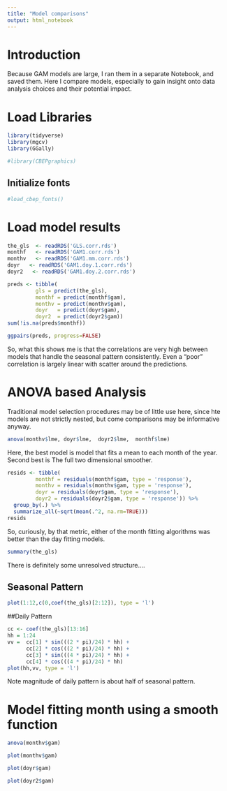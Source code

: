 ```yaml
---
title: "Model comparisons"
output: html_notebook
---
```


# Introduction 
Because GAM models are large, I ran them in a separate Notebook, and saved them. Here I compare models, especially to gain insight onto data analysis choices and their potential impact.  

# Load Libraries
```r
library(tidyverse)
library(mgcv)
library(GGally)

#library(CBEPgraphics)
```

## Initialize fonts
```r
#load_cbep_fonts()
```

# Load model results
```r
the_gls  <- readRDS('GLS.corr.rds')
monthf   <- readRDS('GAM1.corr.rds')
monthv   <- readRDS('GAM1.mm.corr.rds')
doyr   <- readRDS('GAM1.doy.1.corr.rds')
doyr2   <- readRDS('GAM1.doy.2.corr.rds')
```

```r
preds <- tibble(
         gls = predict(the_gls),
         monthf = predict(monthf$gam),
         monthv = predict(monthv$gam),
         doyr   = predict(doyr$gam),
         doyr2  = predict(doyr2$gam))
sum(!is.na(preds$monthf))
```

```r
ggpairs(preds, progress=FALSE)
```

So, what this shows me is that the correlations are very high between models that handle the seasonal pattern consistently.  Even a "poor" correlation is largely linear with scatter around the predictions.


# ANOVA based Analysis
Traditional model selection procedures may be of little use here, since hte models are not strictly nested, but come comparisons may be informative anyway.  
```r
anova(monthv$lme, doyr$lme,  doyr2$lme,  monthf$lme)
```
Here, the best model is model that fits a mean to each month of the year. Second best is The full two dimensional smoother.

```r
resids <- tibble(
         monthf = residuals(monthf$gam, type = 'response'),
         monthv = residuals(monthv$gam, type = 'response'),
         doyr = residuals(doyr$gam, type = 'response'),
         doyr2 = residuals(doyr2$gam, type = 'response')) %>%
  group_by(.) %>%
  summarize_all(~sqrt(mean(.^2, na.rm=TRUE)))
resids
```
So, curiously, by that metric, either of the month fitting algorithms was better than the day fitting models.

```r
summary(the_gls)
```

There is definitely some unresolved structure....

## Seasonal Pattern
```r
plot(1:12,c(0,coef(the_gls)[2:12]), type = 'l')

```
##Daily Pattern
```r
cc <- coef(the_gls)[13:16]
hh = 1:24
vv =  cc[1] * sin(((2 * pi)/24) * hh) + 
      cc[2] * cos(((2 * pi)/24) * hh) +
      cc[3] * sin(((4 * pi)/24) * hh) +
      cc[4] * cos(((4 * pi)/24) * hh)
plot(hh,vv, type = 'l')
```
Note magnitude of daily pattern is about half of seasonal pattern.

# Model fitting month using a smooth function
```r
anova(monthv$gam)
```




```r
plot(monthv$gam)
```

```r
plot(doyr$gam)
```


```r
plot(doyr2$gam)
```






